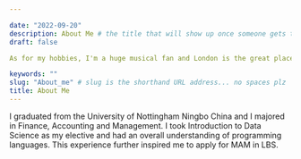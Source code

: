 ```yaml
---

date: "2022-09-20"
description: About Me # the title that will show up once someone gets to this page
draft: false

As for my hobbies, I'm a huge musical fan and London is the great place to see musical shows, so I'm really looking forward to my life in London!

keywords: ""
slug: "About_me" # slug is the shorthand URL address... no spaces plz
title: About Me
---
```


I graduated from the University of Nottingham Ningbo China and I majored in Finance, Accounting and Management. I took Introduction to Data Science as my elective and had an overall understanding of programming languages. This experience further inspired me to apply for MAM in LBS.